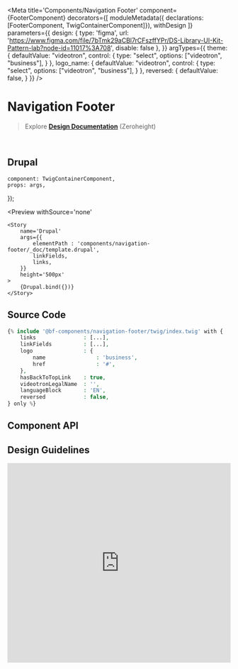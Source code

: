 


<Meta 
    title='Components/Navigation Footer' 
    component={FooterComponent}
    decorators={[
        moduleMetadata({ declarations: [FooterComponent, TwigContainerComponent]}),
        withDesign
    ]}
    parameters={{
        design: {
            type: 'figma',
            url: 'https://www.figma.com/file/7bTmk29aCBl7rCFszffYPr/DS-Library-UI-Kit-Pattern-lab?node-id=11017%3A708',
            disable: false
        },
    }}
    argTypes={{
        theme: {
            defaultValue: "videotron",
            control: {
                type: "select",
                options: ["videotron", "business"],
            }
        },
        logo_name: {
            defaultValue: "videotron",
            control: {
                type: "select",
                options: ["videotron", "business"],
            }
        },
        reversed: {
            defaultValue: false,
        }
    }}
/>


# Navigation Footer

> Explore **[Design Documentation](https://zeroheight.com/79f1d3365/p/70ccb4--buttons)** (Zeroheight)

<br/>

## Drupal

    component: TwigContainerComponent,
    props: args,
});

<Preview
    withSource='none'
>
    <Story 
        name='Drupal'
        args={{ 
            elementPath : 'components/navigation-footer/_doc/template.drupal',
            linkFields,
            links,
        }}
        height='500px'
    >
        {Drupal.bind({})}
    </Story>
</Preview>


## Source Code

```php
{% include '@bf-components/navigation-footer/twig/index.twig' with {
    links               : [...],
    linkFields          : [...],
    logo                : {
        name                : 'business',
        href                : '#',
    },
    hasBackToTopLink    : true,
    videotronLegalName  : '',
    languageBlock       : 'EN',
    reversed            : false,
} only %}
```


## Component API

<Props of={FooterComponent} />


## Design Guidelines

<iframe width='100%' height='450' src='https://www.figma.com/file/7bTmk29aCBl7rCFszffYPr/DS-Library-UI-Kit-Pattern-lab?node-id=11017%3A708' frameBorder='0' allowFullScreen></iframe>